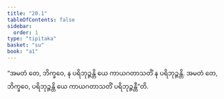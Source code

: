 ```yaml
---
title: "20.1"
tableOfContents: false
sidebar:
  order: 1
type: "tipitaka"
basket: "su"
book: "a1"
---
```



<DynamicBreadcrumb />

<Division number="600" book="a1" e="ch" v="15" p="47">

<Paragraph number="469" book="a1">
“အမတံ တေ, ဘိက္ခဝေ, န ပရိဘုဉ္ဇန္တိ ယေ ကာယဂတာသတိံ န ပရိဘုဉ္ဇန္တိ. အမတံ တေ, ဘိက္ခဝေ, ပရိဘုဉ္ဇန္တိ ယေ ကာယဂတာသတိံ ပရိဘုဉ္ဇန္တီ”တိ.
</Paragraph>
</Division>